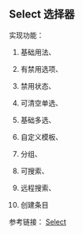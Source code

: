 
<Meta title="功能列表/组件/Select" />

## Select 选择器

实现功能： 

1. 基础用法、

2. 有禁用选项、

3. 禁用状态、

4. 可清空单选、

5. 基础多选、

6. 自定义模板、

7. 分组、

8. 可搜索、

9. 远程搜索、

10. 创建条目

参考链接： <a href="https://element.eleme.io/#/zh-CN/component/select" target="_blank">Select</a>